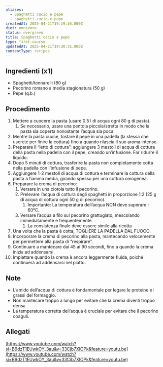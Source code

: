 ```yaml
---
aliases:
  - Spaghetti cacio e pepe
  - spaghetti-cacio-e-pepe
createdAt: 2025-04-21T19:19:36.000Z
diet: omnivore
status: evergreen
title: Spaghetti cacio e pepe
type: first-course
updatedAt: 2025-04-21T19:30:31.000Z
contentType: recipes
---
```

## Ingredienti (x1)

- Spaghetti/tonnarelli (80 g)
- Pecorino romano a media stagionatura (50 g)
- Pepe (q.b.)

## Procedimento

1. Mettere a cuocere la pasta (usare 0.5 l di acqua ogni 80 g di pasta).
   1. Se necessario, usare una pentola piccola/stretta in modo che la pasta sia coperta nonostante l’acqua sia poca.
2. Mentre la pasta cuoce, tostare il pepe in una padella (la stessa che userete per finire la cottura) fino a quando rilascia il suo aroma intenso.
3. Preparare il “letto di cottura”: aggiungere 3 mestoli di acqua di cottura della pasta nella padella con il pepe, creando un’infusione. Far ridurre il liquido.
4. Dopo 5 minuti di cottura, trasferire la pasta non completamente cotta nella padella con l’infusione di pepe.
5. Aggiungere 1-2 mestoli di acqua di cottura e terminare la cottura della pasta a fiamma media, girando spesso per una cottura omogenea.
6. Preparare la crema di pecorino:
   1. Versare in una ciotola tutto il pecorino.
   2. Prelevare l’acqua di cottura degli spaghetti in proporzione 1:2 (25 g di acqua di cottura ogni 50 g di pecorino).
      1. Importante: La temperatura dell’acqua NON deve superare i 60°C.
   3. Versare l’acqua a filo sul pecorino grattugiato, mescolando immediatamente e frequentemente
      1. La consistenza finale deve essere simile alla ricotta
7. Una volta che la pasta è cotta, TOGLIERE LA PADELLA DAL FUOCO.
8. Incorporare la crema di pecorino alla pasta, mantecando velocemente per permettere alla pasta di “respirare”.
9. Continuare a mantecare dai 45 ai 90 secondi, fino a quando la crema inizia ad addensarsi.
10. Impiattare quando la crema è ancora leggermente fluida, poiché continuerà ad addensarsi nel piatto.

## Note

- L’amido dell’acqua di cottura è fondamentale per legare le proteine e i grassi del formaggio.
- Non mantecare troppo a lungo per evitare che la crema diventi troppo densa.
- La temperatura corretta dell’acqua è cruciale per evitare che il pecorino coaguli.

## Allegati

[https://www.youtube.com/watch?si=B9dzT1EUwkOY_3au&v=33Cjb7XlOPk&feature=youtu.be](https://www.youtube.com/watch?si=B9dzT1EUwkOY_3au&v=33Cjb7XlOPk&feature=youtu.be)

